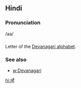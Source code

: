 == Hindi ==

=== Pronunciation ===
/aa/

=== ===

Letter of the [[Devanagari alphabet]].

=== See also ===

* [[w:Devanagari]]

[[hi:औ]]